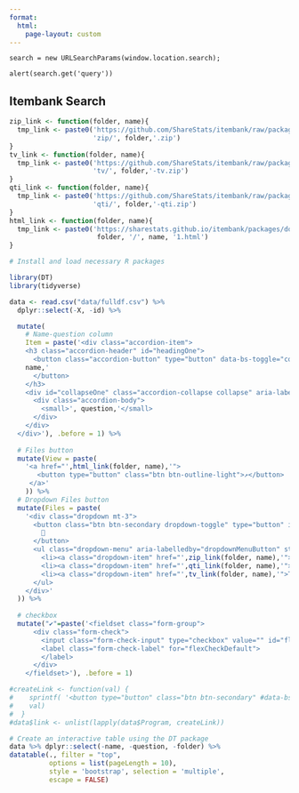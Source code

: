 ```yaml
---
format: 
  html:
    page-layout: custom
---
```


```ojs
search = new URLSearchParams(window.location.search);

alert(search.get('query'))
```

::: shows
:::

::: itembank

# Itembank Search

```r
zip_link <- function(folder, name){
  tmp_link <- paste0('https://github.com/ShareStats/itembank/raw/packages/packages/',
                     'zip/', folder,'.zip')
}
tv_link <- function(folder, name){
  tmp_link <- paste0('https://github.com/ShareStats/itembank/raw/packages/packages/',
                     'tv/', folder,'-tv.zip')
}
qti_link <- function(folder, name){
  tmp_link <- paste0('https://github.com/ShareStats/itembank/raw/packages/packages/',
                     'qti/', folder,'-qti.zip')
}
html_link <- function(folder, name){
  tmp_link <- paste0('https://sharestats.github.io/itembank/packages/docs/',
                      folder, '/', name, '1.html')
}
```

```r
# Install and load necessary R packages

library(DT)
library(tidyverse)

data <- read.csv("data/fulldf.csv") %>% 
  dplyr::select(-X, -id) %>% 

  mutate(
    # Name-question column
    Item = paste('<div class="accordion-item">
    <h3 class="accordion-header" id="headingOne">
      <button class="accordion-button" type="button" data-bs-toggle="collapse" data-bs-target="#collapseOne" aria-expanded="true" aria-controls="collapseOne">',
    name,'
      </button>
    </h3>
    <div id="collapseOne" class="accordion-collapse collapse" aria-labelledby="headingOne" style="">
      <div class="accordion-body">
        <small>', question,'</small>
      </div>
    </div>
  </div>'), .before = 1) %>% 
  
  # Files button 
  mutate(View = paste(
    '<a href="',html_link(folder, name),'">
       <button type="button" class="btn btn-outline-light">↗</button>
     </a>'
    )) %>% 
  # Dropdown Files button
  mutate(Files = paste(
    '<div class="dropdown mt-3">
      <button class="btn btn-secondary dropdown-toggle" type="button" id="dropdownMenuButton" data-bs-toggle="dropdown" aria-expanded="false">
        📁
      </button>
      <ul class="dropdown-menu" aria-labelledby="dropdownMenuButton" style="">
        <li><a class="dropdown-item" href="',zip_link(folder, name),'">ZIP Folder</a></li>
        <li><a class="dropdown-item" href="',qti_link(folder, name),'">QTI</a></li>
        <li><a class="dropdown-item" href="',tv_link(folder, name),'">TestVision</a></li>
      </ul>
    </div>'
  )) %>% 
  
  # checkbox
  mutate("✔️"=paste('<fieldset class="form-group">
      <div class="form-check">
        <input class="form-check-input" type="checkbox" value="" id="flexCheckDefault">
        <label class="form-check-label" for="flexCheckDefault">
        </label>
      </div>
    </fieldset>'), .before = 1)

#createLink <- function(val) {
#    sprintf( '<button type="button" class="btn btn-secondary" #data-bs-container="body" data-bs-toggle="popover" data-bs-placement="left" #data-bs-content="%s" data-bs-original-title="Popover Title" #aria-describedby="popover238872">Left</button>',
#    val)
#  }
#data$link <- unlist(lapply(data$Program, createLink))

```

```r

# Create an interactive table using the DT package
data %>% dplyr::select(-name, -question, -folder) %>% 
datatable(., filter = "top", 
          options = list(pageLength = 10), 
          style = 'bootstrap', selection = 'multiple', 
          escape = FALSE)
```

:::
